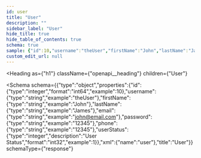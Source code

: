 ```yaml
---
id: user
title: "User"
description: ""
sidebar_label: "User"
hide_title: true
hide_table_of_contents: true
schema: true
sample: {"id":10,"username":"theUser","firstName":"John","lastName":"James","email":"john@email.com","password":"12345","phone":"12345","userStatus":1}
custom_edit_url: null
---
```



<Heading
  as={"h1"}
  className={"openapi__heading"}
  children={"User"}
>
</Heading>





<Schema
  schema={{"type":"object","properties":{"id":{"type":"integer","format":"int64","example":10},"username":{"type":"string","example":"theUser"},"firstName":{"type":"string","example":"John"},"lastName":{"type":"string","example":"James"},"email":{"type":"string","example":"john@email.com"},"password":{"type":"string","example":"12345"},"phone":{"type":"string","example":"12345"},"userStatus":{"type":"integer","description":"User Status","format":"int32","example":1}},"xml":{"name":"user"},"title":"User"}}
  schemaType={"response"}
>
  
</Schema>
            